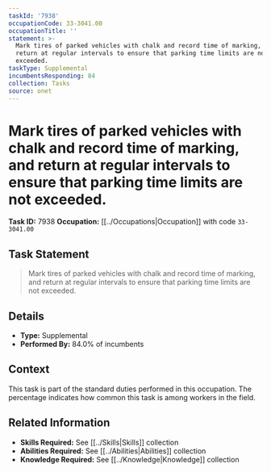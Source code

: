 ```yaml
---
taskId: '7938'
occupationCode: 33-3041.00
occupationTitle: ''
statement: >-
  Mark tires of parked vehicles with chalk and record time of marking, and
  return at regular intervals to ensure that parking time limits are not
  exceeded.
taskType: Supplemental
incumbentsResponding: 84
collection: Tasks
source: onet
---
```

# Mark tires of parked vehicles with chalk and record time of marking, and return at regular intervals to ensure that parking time limits are not exceeded.

**Task ID:** 7938
**Occupation:** [[../Occupations|Occupation]] with code `33-3041.00`

## Task Statement

> Mark tires of parked vehicles with chalk and record time of marking, and return at regular intervals to ensure that parking time limits are not exceeded.

## Details

- **Type:** Supplemental
- **Performed By:** 84.0% of incumbents

## Context

This task is part of the standard duties performed in this occupation. The percentage indicates how common this task is among workers in the field.

## Related Information

- **Skills Required:** See [[../Skills|Skills]] collection
- **Abilities Required:** See [[../Abilities|Abilities]] collection
- **Knowledge Required:** See [[../Knowledge|Knowledge]] collection
